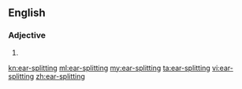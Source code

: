 ==English==

===Adjective===
{{en-adj}}

# {{alternative spelling of|earsplitting}}

[[kn:ear-splitting]]
[[ml:ear-splitting]]
[[my:ear-splitting]]
[[ta:ear-splitting]]
[[vi:ear-splitting]]
[[zh:ear-splitting]]